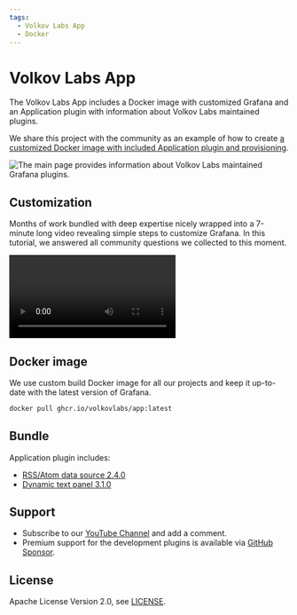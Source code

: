 ```yaml
---
tags:
  - Volkov Labs App
  - Docker
---
```



# Volkov Labs App

The Volkov Labs App includes a Docker image with customized Grafana and an Application plugin with information about Volkov Labs maintained plugins.

We share this project with the community as an example of how to create [a customized Docker image with included Application plugin and provisioning](https://github.com/volkovlabs/volkovlabs-app).

<Image
  title="The main page provides information about Volkov Labs maintained Grafana plugins."
  src="/img/projects/volkovlabs-app/app.png"
/>

## Customization

Months of work bundled with deep expertise nicely wrapped into a 7-minute long video revealing simple steps to customize Grafana. In this tutorial, we answered all community questions we collected to this moment.

<Video
  src="https://www.youtube.com/embed/ChI78v4UZc0"
  title="How to customize Grafana 9.4. A cheat-sheet for Docker container and Windows."
/>

## Docker image

We use custom build Docker image for all our projects and keep it up-to-date with the latest version of Grafana.

```bash
docker pull ghcr.io/volkovlabs/app:latest
```

## Bundle

Application plugin includes:

- [RSS/Atom data source 2.4.0](/plugins/volkovlabs-rss-datasource)
- [Dynamic text panel 3.1.0](/plugins/volkovlabs-dynamictext-panel)

## Support

- Subscribe to our [YouTube Channel](https://www.youtube.com/@volkovlabs) and add a comment.
- Premium support for the development plugins is available via [GitHub Sponsor](https://github.com/sponsors/VolkovLabs).

## License

Apache License Version 2.0, see [LICENSE](https://github.com/volkovlabs/volkovlabs-app/blob/main/LICENSE).
